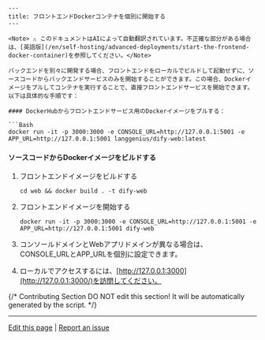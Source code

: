 ```mdx
---
title: フロントエンドDockerコンテナを個別に開始する
---

<Note> ⚠️ このドキュメントはAIによって自動翻訳されています。不正確な部分がある場合は、[英語版](/en/self-hosting/advanced-deployments/start-the-frontend-docker-container)を参照してください。</Note>

バックエンドを別々に開発する場合、フロントエンドをローカルでビルドして起動せずに、ソースコードからバックエンドサービスのみを開始することができます。この場合、Dockerイメージをプルしてコンテナを実行することで、直接フロントエンドサービスを開始できます。以下は具体的な手順です：

#### DockerHubからフロントエンドサービス用のDockerイメージをプルする：

```Bash
docker run -it -p 3000:3000 -e CONSOLE_URL=http://127.0.0.1:5001 -e APP_URL=http://127.0.0.1:5001 langgenius/dify-web:latest
```

#### ソースコードからDockerイメージをビルドする

1. フロントエンドイメージをビルドする

    ```
    cd web && docker build . -t dify-web
    ```

2. フロントエンドイメージを開始する

    ```
    docker run -it -p 3000:3000 -e CONSOLE_URL=http://127.0.0.1:5001 -e APP_URL=http://127.0.0.1:5001 dify-web
    ```

3. コンソールドメインとWebアプリドメインが異なる場合は、CONSOLE_URLとAPP_URLを個別に設定できます。
4. ローカルでアクセスするには、[http://127.0.0.1:3000](http://127.0.0.1:3000/)を訪問してください。

{/*
Contributing Section
DO NOT edit this section!
It will be automatically generated by the script.
*/}

---

[Edit this page](https://github.com/langgenius/dify-docs/edit/main/en/self-hosting/dify-community/start-the-frontend-docker-container.mdx) | [Report an issue](https://github.com/langgenius/dify-docs/issues/new?template=docs.yml)
```